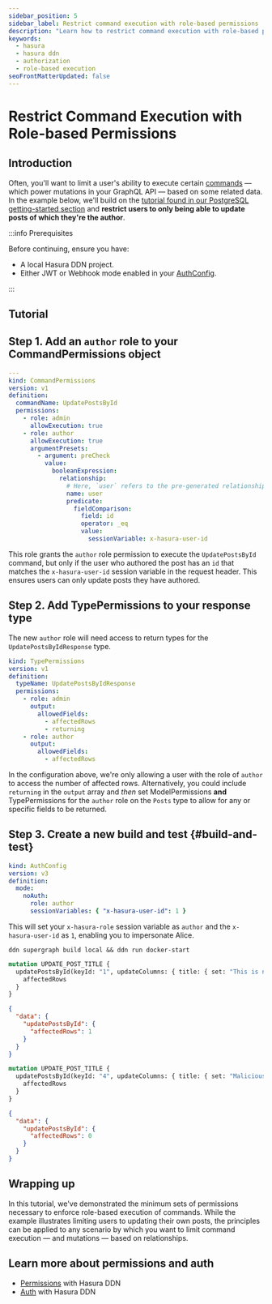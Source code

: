 ```yaml
---
sidebar_position: 5
sidebar_label: Restrict command execution with role-based permissions
description: "Learn how to restrict command execution with role-based permissions."
keywords:
  - hasura
  - hasura ddn
  - authorization
  - role-based execution
seoFrontMatterUpdated: false
---
```


# Restrict Command Execution with Role-based Permissions

## Introduction

Often, you'll want to limit a user's ability to execute certain [commands](/data-modeling/command.mdx) — which power
mutations in your GraphQL API — based on some related data. In the example below, we'll build on the
[tutorial found in our PostgreSQL getting-started section](/how-to-build-with-promptql/with-postgresql.mdx) and
**restrict users to only being able to update posts of which they're the author**.

:::info Prerequisites

Before continuing, ensure you have:

- A local Hasura DDN project.
- Either JWT or Webhook mode enabled in your [AuthConfig](/reference/metadata-reference/auth-config.mdx).

:::

## Tutorial

## Step 1. Add an `author` role to your CommandPermissions object

```yaml title="Locate your UpdatePostsById.hml file and update it to the following:" {9-23}
---
kind: CommandPermissions
version: v1
definition:
  commandName: UpdatePostsById
  permissions:
    - role: admin
      allowExecution: true
    - role: author
      allowExecution: true
      argumentPresets:
        - argument: preCheck
          value:
            booleanExpression:
              relationship:
                # Here, `user` refers to the pre-generated relationship's name
                name: user
                predicate:
                  fieldComparison:
                    field: id
                    operator: _eq
                    value:
                      sessionVariable: x-hasura-user-id
```

This role grants the `author` role permission to execute the `UpdatePostsById` command, but only if the user who
authored the post has an `id` that matches the `x-hasura-user-id` session variable in the request header. This ensures
users can only update posts they have authored.

## Step 2. Add TypePermissions to your response type

The new `author` role will need access to return types for the `UpdatePostsByIdResponse` type.

```yaml title="Find the UpdatePostsByIdResponse TypePermissions object and add the following:" {11-14}
kind: TypePermissions
version: v1
definition:
  typeName: UpdatePostsByIdResponse
  permissions:
    - role: admin
      output:
        allowedFields:
          - affectedRows
          - returning
    - role: author
      output:
        allowedFields:
          - affectedRows
```

In the configuration above, we're only allowing a user with the role of `author` to access the number of affected rows.
Alternatively, you could include `returning` in the `output` array and _then_ set ModelPermissions **and**
TypePermissions for the `author` role on the `Posts` type to allow for any or specific fields to be returned.

## Step 3. Create a new build and test {#build-and-test}

```yaml title="To test this, if you don't have JWT or Webhook mode enabled, we recommend replacing your AuthConfig with:"
kind: AuthConfig
version: v3
definition:
  mode:
    noAuth:
      role: author
      sessionVariables: { "x-hasura-user-id": 1 }
```

This will set your `x-hasura-role` session variable as `author` and the `x-hasura-user-id` as `1`, enabling you to
impersonate Alice.

```ddn title="Create a new build and start your services:"
ddn supergraph build local && ddn run docker-start
```

```graphql title="Then, run the following query:"
mutation UPDATE_POST_TITLE {
  updatePostsById(keyId: "1", updateColumns: { title: { set: "This is not Alice's first post" } }) {
    affectedRows
  }
}
```

```json title="As Alice is the owner of the post with the ID of 1, you should then see the following response:"
{
  "data": {
    "updatePostsById": {
      "affectedRows": 1
    }
  }
}
```

```graphql title="Alternatively, if we run the following — which is on a post Alice does not own — we'll see a different return value:"
mutation UPDATE_POST_TITLE {
  updatePostsById(keyId: "4", updateColumns: { title: { set: "Malicious Actions in the API" } }) {
    affectedRows
  }
}
```

```json title="Being 0, which is the number of rows affected:"
{
  "data": {
    "updatePostsById": {
      "affectedRows": 0
    }
  }
}
```

## Wrapping up

In this tutorial, we've demonstrated the minimum sets of permissions necessary to enforce role-based execution of
commands. While the example illustrates limiting users to updating their own posts, the principles can be applied to any
scenario by which you want to limit command execution — and mutations — based on relationships.

## Learn more about permissions and auth

- [Permissions](/auth/permissions/index.mdx) with Hasura DDN
- [Auth](/auth/overview.mdx) with Hasura DDN
